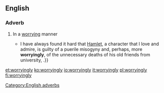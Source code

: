 ==English==

===Adverb===
{{head|en|adverbs}}

# In a [[worrying]] manner
#* {{quote-news|author=Simon Russell Beale|authorlink=Simon Russell Beale|title=Why Shakespeare always says something new: As the 450th anniversary of Shakespeare's birth approaches, the great Shakespearean actor Simon Russell Beale explains his secrets &#91;print version: The king and I&#93;|url=http://www.telegraph.co.uk/culture/theatre/william-shakespeare/10744778/Why-Shakespeare-always-says-something-new.html|work={{w|The Daily Telegraph}} (Review)|location=London|date=12 April 2014|page=R7|passage={{...}} I have always found it hard that [[w:Prince Hamlet|Hamlet]], a character that I love and admire, is guilty of a puerile misogyny and, perhaps, more '''worryingly''', of the unnecessary deaths of his old friends from university, {{w|Rosencrantz and Guildenstern}}.}}

[[Category:English adverbs]]

[[et:worryingly]]
[[ko:worryingly]]
[[io:worryingly]]
[[it:worryingly]]
[[pl:worryingly]]
[[fi:worryingly]]